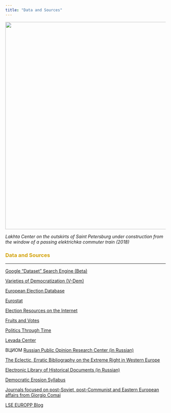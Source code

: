```yaml
---
title: "Data and Sources"
---
```


<img align="center" src="images/laxta.jpg" width = "650">

*Lakhta Center on the outskirts of Saint Petersburg under construction from the window of a passing elektrichka commuter train (2018)*

<font color="#d2a107"><h3>Data and Sources</h3></font>

---

[Google "Dataset" Search Engine (Beta)](https://toolbox.google.com/datasetsearch)

[Varieties of Democratization (V-Dem)](https://www.v-dem.net/en/)

[European Election Database](http://www.nsd.uib.no/european_election_database/about/)

[Eurostat](http://ec.europa.eu/eurostat/data/database)

[Election Resources on the Internet](http://electionresources.org)

[Fruits and Votes](https://fruitsandvotes.wordpress.com)

[Politics Through Time](https://historicalelections.fas.harvard.edu)

[Levada Center](http://www.levada.ru/en/)

ВЦИОМ [Russian Public Opinion Research Center (in Russian)](https://wciom.ru/)

[The Eclectic, Erratic Bibliography on the Extreme Right in Western Europe](http://www.kai-arzheimer.com/extreme-right-western-europe-bibliography)

[Electronic Library of Historical Documents (in Russian)](http://docs.historyrussia.org/ru/nodes/1-glavnaya)

[Democratic Erosion Syllabus](http://democratic-erosion.com/syllabus/)

[Journals focused on post-Soviet, post-Communist and Eastern European affairs from Giorgio Comai](https://giorgiocomai.eu/2015/09/25/journals-post-soviet-and-eastern-european-affairs/)

[LSE EUROPP Blog](http://blogs.lse.ac.uk/europpblog/)

